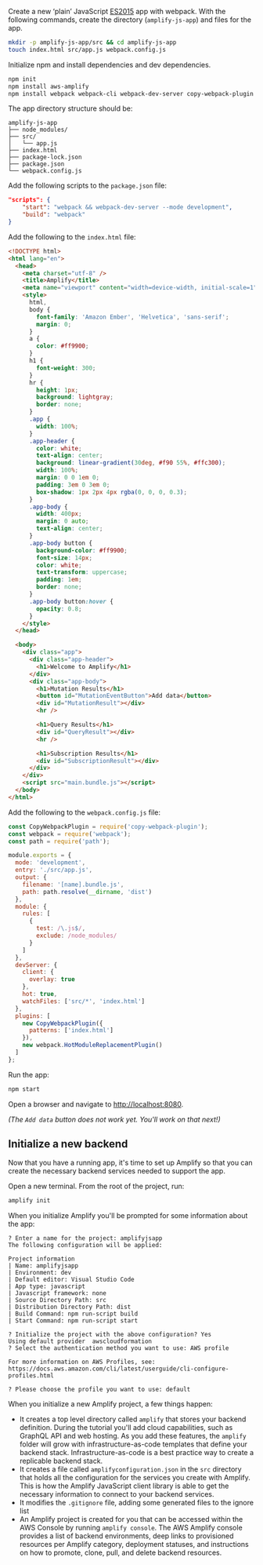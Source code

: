 Create a new ‘plain’ JavaScript [ES2015](https://babeljs.io/docs/en/learn/) app with webpack. With the following commands, create the directory (`amplify-js-app`) and files for the app.

```bash
mkdir -p amplify-js-app/src && cd amplify-js-app
touch index.html src/app.js webpack.config.js
```

Initialize npm and install dependencies and dev dependencies.

```bash
npm init
npm install aws-amplify
npm install webpack webpack-cli webpack-dev-server copy-webpack-plugin --save-dev
```

The app directory structure should be:

```console
amplify-js-app
├── node_modules/
├── src/
│   └── app.js
├── index.html
├── package-lock.json
├── package.json
└── webpack.config.js
```

Add the following scripts to the `package.json` file:

```json
"scripts": {
    "start": "webpack && webpack-dev-server --mode development",
    "build": "webpack"
}
```

Add the following to the `index.html` file:

```html
<!DOCTYPE html>
<html lang="en">
  <head>
    <meta charset="utf-8" />
    <title>Amplify</title>
    <meta name="viewport" content="width=device-width, initial-scale=1" />
    <style>
      html,
      body {
        font-family: 'Amazon Ember', 'Helvetica', 'sans-serif';
        margin: 0;
      }
      a {
        color: #ff9900;
      }
      h1 {
        font-weight: 300;
      }
      hr {
        height: 1px;
        background: lightgray;
        border: none;
      }
      .app {
        width: 100%;
      }
      .app-header {
        color: white;
        text-align: center;
        background: linear-gradient(30deg, #f90 55%, #ffc300);
        width: 100%;
        margin: 0 0 1em 0;
        padding: 3em 0 3em 0;
        box-shadow: 1px 2px 4px rgba(0, 0, 0, 0.3);
      }
      .app-body {
        width: 400px;
        margin: 0 auto;
        text-align: center;
      }
      .app-body button {
        background-color: #ff9900;
        font-size: 14px;
        color: white;
        text-transform: uppercase;
        padding: 1em;
        border: none;
      }
      .app-body button:hover {
        opacity: 0.8;
      }
    </style>
  </head>

  <body>
    <div class="app">
      <div class="app-header">
        <h1>Welcome to Amplify</h1>
      </div>
      <div class="app-body">
        <h1>Mutation Results</h1>
        <button id="MutationEventButton">Add data</button>
        <div id="MutationResult"></div>
        <hr />

        <h1>Query Results</h1>
        <div id="QueryResult"></div>
        <hr />

        <h1>Subscription Results</h1>
        <div id="SubscriptionResult"></div>
      </div>
    </div>
    <script src="main.bundle.js"></script>
  </body>
</html>
```

Add the following to the `webpack.config.js` file:

```js
const CopyWebpackPlugin = require('copy-webpack-plugin');
const webpack = require('webpack');
const path = require('path');

module.exports = {
  mode: 'development',
  entry: './src/app.js',
  output: {
    filename: '[name].bundle.js',
    path: path.resolve(__dirname, 'dist')
  },
  module: {
    rules: [
      {
        test: /\.js$/,
        exclude: /node_modules/
      }
    ]
  },
  devServer: {
    client: {
      overlay: true
    },
    hot: true,
    watchFiles: ['src/*', 'index.html']
  },
  plugins: [
    new CopyWebpackPlugin({
      patterns: ['index.html']
    }),
    new webpack.HotModuleReplacementPlugin()
  ]
};
```

Run the app:

```bash
npm start
```

Open a browser and navigate to <http://localhost:8080>.

_(The `Add data` button does not work yet. You'll work on that next!)_

## Initialize a new backend

Now that you have a running app, it's time to set up Amplify so that you can create the necessary backend services needed to support the app.

Open a new terminal. From the root of the project, run:

```bash
amplify init
```

When you initialize Amplify you'll be prompted for some information about the app:

```console
? Enter a name for the project: amplifyjsapp
The following configuration will be applied:

Project information
| Name: amplifyjsapp
| Environment: dev
| Default editor: Visual Studio Code
| App type: javascript
| Javascript framework: none
| Source Directory Path: src
| Distribution Directory Path: dist
| Build Command: npm run-script build
| Start Command: npm run-script start

? Initialize the project with the above configuration? Yes
Using default provider  awscloudformation
? Select the authentication method you want to use: AWS profile

For more information on AWS Profiles, see:
https://docs.aws.amazon.com/cli/latest/userguide/cli-configure-profiles.html

? Please choose the profile you want to use: default
```

When you initialize a new Amplify project, a few things happen:

- It creates a top level directory called `amplify` that stores your backend definition. During the tutorial you'll add cloud capabilities, such as GraphQL API and web hosting. As you add these features, the `amplify` folder will grow with infrastructure-as-code templates that define your backend stack. Infrastructure-as-code is a best practice way to create a replicable backend stack.
- It creates a file called `amplifyconfiguration.json` in the `src` directory that holds all the configuration for the services you create with Amplify. This is how the Amplify JavaScript client library is able to get the necessary information to connect to your backend services.
- It modifies the `.gitignore` file, adding some generated files to the ignore list
- An Amplify project is created for you that can be accessed within the AWS Console by running `amplify console`. The AWS Amplify console provides a list of backend environments, deep links to provisioned resources per Amplify category, deployment statuses, and instructions on how to promote, clone, pull, and delete backend resources.
